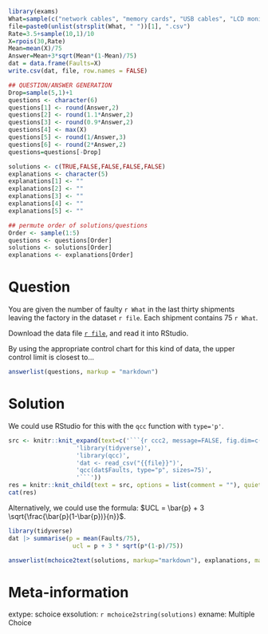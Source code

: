 ```r
library(exams)
What=sample(c("network cables", "memory cards", "USB cables", "LCD monitors"), 1)
file=paste0(unlist(strsplit(What, " "))[1], ".csv")
Rate=3.5+sample(10,1)/10
X=rpois(30,Rate)
Mean=mean(X)/75
Answer=Mean+3*sqrt(Mean*(1-Mean)/75)
dat = data.frame(Faults=X)
write.csv(dat, file, row.names = FALSE)

## QUESTION/ANSWER GENERATION
Drop=sample(5,1)+1
questions <- character(6)
questions[1] <- round(Answer,2)
questions[2] <- round(1.1*Answer,2)
questions[3] <- round(0.9*Answer,2)
questions[4] <- max(X)
questions[5] <- round(1/Answer,3)
questions[6] <- round(2*Answer,2)
questions=questions[-Drop]

solutions <- c(TRUE,FALSE,FALSE,FALSE,FALSE)
explanations <- character(5)
explanations[1] <- ""
explanations[2] <- ""
explanations[3] <- ""
explanations[4] <- ""
explanations[5] <- ""

## permute order of solutions/questions
Order <- sample(1:5)
questions <- questions[Order]
solutions <- solutions[Order]
explanations <- explanations[Order]  
```

Question
========

You are given the number of faulty `r What` in the last thirty shipments leaving the factory in the dataset `r file`. Each shipment contains 75 `r What`.

Download the data file [`r file`](`r file`), and read it into RStudio.

By using the appropriate control chart for this kind of data, the upper control limit is closest to...

```r
answerlist(questions, markup = "markdown")
```

Solution
========

We could use RStudio for this with the `qcc` function with `type='p'`.

```r
src <- knitr::knit_expand(text=c('```{r ccc2, message=FALSE, fig.dim=c(7,5), fig.cap="", results="hide"}',
                   'library(tidyverse)',
                   'library(qcc)',
                   'dat <- read_csv("{{file}}")',
                   'qcc(dat$Faults, type="p", sizes=75)',
                   '```'))
res = knitr::knit_child(text = src, options = list(comment = ""), quiet=TRUE)
cat(res)
```

Alternatively, we could use the formula: $UCL = \bar{p} + 3 \sqrt{\frac{\bar{p}(1-\bar{p})}{n}}$.

```r
library(tidyverse)
dat |> summarise(p = mean(Faults/75),
                  ucl = p + 3 * sqrt(p*(1-p)/75))
```

```r
answerlist(mchoice2text(solutions, markup="markdown"), explanations, markup = "markdown")
```

Meta-information
================

extype: schoice
exsolution: `r mchoice2string(solutions)`
exname: Multiple Choice
